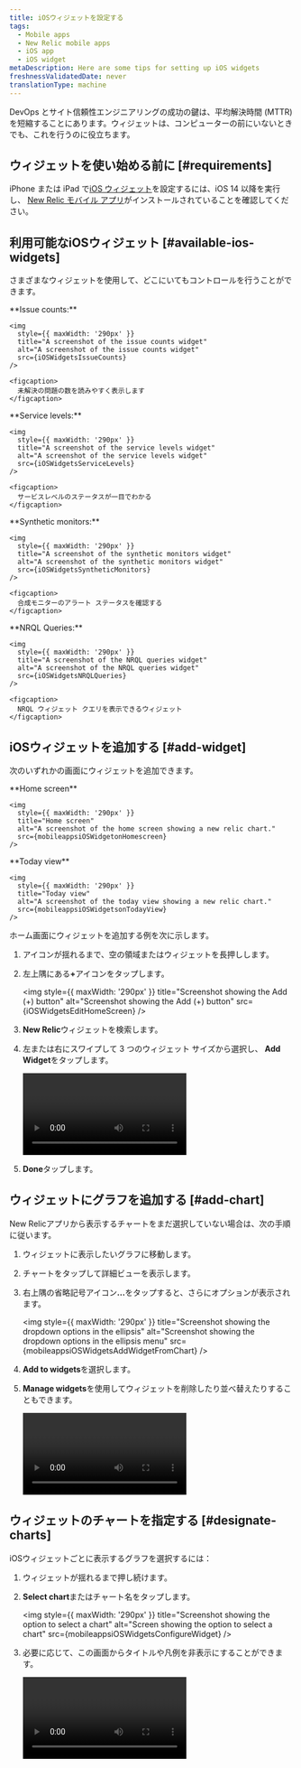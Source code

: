 ```yaml
---
title: iOSウィジェットを設定する
tags:
  - Mobile apps
  - New Relic mobile apps
  - iOS app
  - iOS widget
metaDescription: Here are some tips for setting up iOS widgets
freshnessValidatedDate: never
translationType: machine
---
```











DevOps とサイト信頼性エンジニアリングの成功の鍵は、平均解決時間 (MTTR) を短縮することにあります。ウィジェットは、コンピューターの前にいないときでも、これを行うのに役立ちます。

## ウィジェットを使い始める前に [#requirements]

iPhone または iPad で[iOS ウィジェット](https://support.apple.com/en-us/HT207122)を設定するには、iOS 14 以降を実行し、 [New Relic モバイル アプリ](install-newrelic-ios-mobile-app)がインストールされていることを確認してください。

## 利用可能なiOSウィジェット [#available-ios-widgets]

さまざまなウィジェットを使用して、どこにいてもコントロールを行うことができます。

<SideBySide>
  <Side>
    <DNT>
      **Issue counts:**
    </DNT>

    <img
      style={{ maxWidth: '290px' }}
      title="A screenshot of the issue counts widget"
      alt="A screenshot of the issue counts widget"
      src={iOSWidgetsIssueCounts}
    />

    <figcaption>
      未解決の問題の数を読みやすく表示します
    </figcaption>
  </Side>

  <Side>
    <DNT>
      **Service levels:**
    </DNT>

    <img
      style={{ maxWidth: '290px' }}
      title="A screenshot of the service levels widget"
      alt="A screenshot of the service levels widget"
      src={iOSWidgetsServiceLevels}
    />

    <figcaption>
      サービスレベルのステータスが一目でわかる
    </figcaption>
  </Side>

  <Side>
    <DNT>
      **Synthetic monitors:**
    </DNT>

    <img
      style={{ maxWidth: '290px' }}
      title="A screenshot of the synthetic monitors widget"
      alt="A screenshot of the synthetic monitors widget"
      src={iOSWidgetsSyntheticMonitors}
    />

    <figcaption>
      合成モニターのアラート ステータスを確認する
    </figcaption>
  </Side>

  <Side>
    <DNT>
      **NRQL Queries:**
    </DNT>

    <img
      style={{ maxWidth: '290px' }}
      title="A screenshot of the NRQL queries widget"
      alt="A screenshot of the NRQL queries widget"
      src={iOSWidgetsNRQLQueries}
    />

    <figcaption>
      NRQL ウィジェット クエリを表示できるウィジェット
    </figcaption>
  </Side>
</SideBySide>

## iOSウィジェットを追加する [#add-widget]

次のいずれかの画面にウィジェットを追加できます。

<SideBySide>
  <Side>
    <DNT>
      **Home screen**
    </DNT>

    <img
      style={{ maxWidth: '290px' }}
      title="Home screen"
      alt="A screenshot of the home screen showing a new relic chart."
      src={mobileappsiOSWidgetonHomescreen}
    />
  </Side>

  <Side>
    <DNT>
      **Today view**
    </DNT>

    <img
      style={{ maxWidth: '290px' }}
      title="Today view"
      alt="A screenshot of the today view showing a new relic chart."
      src={mobileappsiOSWidgetsonTodayView}
    />
  </Side>
</SideBySide>

ホーム画面にウィジェットを追加する例を次に示します。

1. アイコンが揺れるまで、空の領域またはウィジェットを長押しします。

2. 左上隅にある<DNT>**+**</DNT>アイコンをタップします。

   <img
     style={{ maxWidth: '290px' }}
     title="Screenshot showing the Add (+) button"
     alt="Screenshot showing the Add (+) button"
     src={iOSWidgetsEditHomeScreen}
   />

3. <DNT>**New Relic**</DNT>ウィジェットを検索します。

4. 左または右にスワイプして 3 つのウィジェット サイズから選択し、 <DNT>**Add Widget**</DNT>をタップします。

   <Video
     type="wistia"
     id="qyk74p7j56"
     vertical
     width="290px"
   />

5. <DNT>**Done**</DNT>タップします。

## ウィジェットにグラフを追加する [#add-chart]

New Relicアプリから表示するチャートをまだ選択していない場合は、次の手順に従います。

1. ウィジェットに表示したいグラフに移動します。

2. チャートをタップして詳細ビューを表示します。

3. 右上隅の省略記号アイコン<DNT>**...**</DNT>をタップすると、さらにオプションが表示されます。

   <img
     style={{ maxWidth: '290px' }}
     title="Screenshot showing the dropdown options in the ellipsis"
     alt="Screenshot showing the dropdown options in the ellipsis menu"
     src={mobileappsiOSWidgetsAddWidgetFromChart}
   />

4. <DNT>**Add to widgets**</DNT>を選択します。

5. <DNT>**Manage widgets**</DNT>を使用してウィジェットを削除したり並べ替えたりすることもできます。

   <Video
     type="wistia"
     id="7dd2al2g8w"
     vertical
     width="290px"
   />

## ウィジェットのチャートを指定する [#designate-charts]

iOSウィジェットごとに表示するグラフを選択するには：

1. ウィジェットが揺れるまで押し続けます。

2. <DNT>**Select chart**</DNT>またはチャート名をタップします。

   <img
     style={{ maxWidth: '290px' }}
     title="Screenshot showing the option to select a chart"
     alt="Screen showing the option to select a chart"
     src={mobileappsiOSWidgetsConfigureWidget}
   />

3. 必要に応じて、この画面からタイトルや凡例を非表示にすることができます。

   <Video
     type="wistia"
     id="jsh48c18dq"
     vertical
     width="290px"
   />